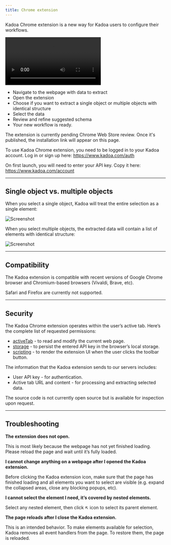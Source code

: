 ```yaml
---
title: Chrome extension
---
```


Kadoa Chrome extension is a new way for Kadoa users to configure their workflows.

<video controls className="w-full aspect-video" src="/images/extension-demo.mp4" ></video>

- Navigate to the webpage with data to extract
- Open the extension
- Choose if you want to extract a single object or multiple objects with identical structure
- Select the data
- Review and refine suggested schema
- Your new workflow is ready.

<Note>The extension is currently pending Chrome Web Store review. Once it's published, the installation link will appear on this page.</Note>

To use Kadoa Chrome extension, you need to be logged in to your Kadoa account.
Log in or sign up here: https://www.kadoa.com/auth

On first launch, you will need to enter your API key.
Copy it here: https://www.kadoa.com/account

---

## Single object vs. multiple objects

When you select a single object, Kadoa will treat the entire selection as a single element:

![Screenshot](/images/extension-single-object.png)

When you select multiple objects, the extracted data will contain a list of elements with identical structure:

![Screenshot](/images/extension-multiple-objects.png)

---

## Compatibility

The Kadoa extension is compatible with recent versions of Google Chrome browser and Chromium-based browsers (Vivaldi, Brave, etc).

Safari and Firefox are currently not supported.

---

## Security

The Kadoa Chrome extension operates within the user’s active tab. Here’s the complete list of requested permissions:

- [activeTab](https://developer.chrome.com/docs/extensions/develop/concepts/activeTab) - to read and modify the current web page.
- [storage](https://developer.chrome.com/docs/extensions/reference/api/storage#permissions) - to persist the entered API key in the browser’s local storage.
- [scripting](https://developer.chrome.com/docs/extensions/reference/api/scripting) - to render the extension UI when the user clicks the toolbar button.

The information that the Kadoa extension sends to our servers includes:

- User API key - for authentication.
- Active tab URL and content - for processing and extracting selected data.

The source code is not currently open source but is available for inspection upon request.

---

## Troubleshooting

**The extension does not open.**

This is most likely because the webpage has not yet finished loading. Please reload the page and wait until it’s fully loaded.

**I cannot change anything on a webpage after I opened the Kadoa extension.**

Before clicking the Kadoa extension icon, make sure that the page has finished loading and all elements you want to select are visible (e.g. expand the collapsed areas, close any blocking popups, etc).

**I cannot select the element I need, it’s covered by nested elements.**

Select any nested element, then click ↖ icon to select its parent element.

**The page reloads after I close the Kadoa extension.**

This is an intended behavior. To make elements available for selection, Kadoa removes all event handlers from the page. To restore them, the page is reloaded.
